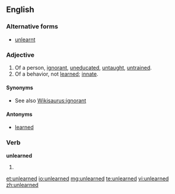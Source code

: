 ==English==

===Alternative forms===
* [[unlearnt]]

===Adjective===
{{en-adj}}

# Of a person, [[ignorant]], [[uneducated]], [[untaught]], [[untrained]].
# Of a behavior, not [[learned]]; [[innate]].

====Synonyms====
* See also [[Wikisaurus:ignorant]]

====Antonyms====
* [[learned]]

===Verb===
'''unlearned'''

# {{past of|unlearn}}

[[et:unlearned]]
[[io:unlearned]]
[[mg:unlearned]]
[[te:unlearned]]
[[vi:unlearned]]
[[zh:unlearned]]